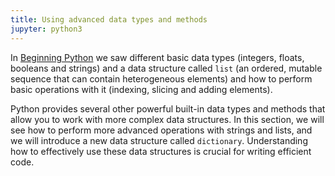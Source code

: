 ```yaml
---
title: Using advanced data types and methods
jupyter: python3
---
```


In [Beginning Python](https://bristol-training.github.io/intro-python-1/) we saw different basic data types (integers, floats, booleans and strings) and a data structure called `list` (an ordered, mutable sequence that can contain heterogeneous elements) and how to perform basic operations with it (indexing, slicing and adding elements).

Python provides several other powerful built-in data types and methods that allow you to work with more complex data structures. In this section, we will see how to perform more advanced operations with strings and lists, and we will introduce a new data structure called `dictionary`. Understanding how to effectively use these data structures is crucial for writing efficient code.


